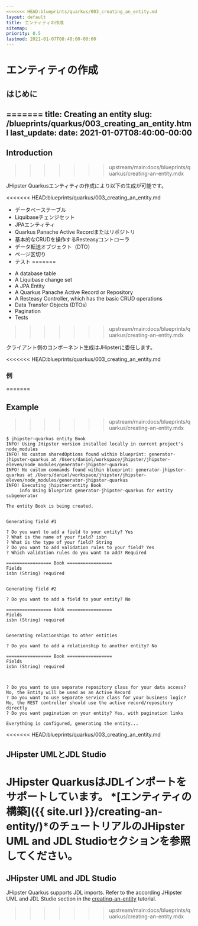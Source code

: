 ```yaml
---
<<<<<<< HEAD:blueprints/quarkus/003_creating_an_entity.md
layout: default
title: エンティティの作成
sitemap:
priority: 0.5
lastmod: 2021-01-07T08:40:00-00:00
---
```


# エンティティの作成

## はじめに
=======
title: Creating an entity
slug: /blueprints/quarkus/003_creating_an_entity.html
last_update:
  date: 2021-01-07T08:40:00-00:00
---

## Introduction
>>>>>>> upstream/main:docs/blueprints/quarkus/creating-an-entity.mdx

JHipster Quarkusエンティティの作成により以下の生成が可能です。

<<<<<<< HEAD:blueprints/quarkus/003_creating_an_entity.md
* データベーステーブル
* Liquibaseチェンジセット
* JPAエンティティ
* Quarkus Panache Active Recordまたはリポジトリ
* 基本的なCRUDを操作するResteasyコントローラ
* データ転送オブジェクト（DTO）
* ページ区切り
* テスト
=======
- A database table
- A Liquibase change set
- A JPA Entity
- A Quarkus Panache Active Record or Repository
- A Resteasy Controller, which has the basic CRUD operations
- Data Transfer Objects (DTOs)
- Pagination
- Tests
>>>>>>> upstream/main:docs/blueprints/quarkus/creating-an-entity.mdx

クライアント側のコンポーネント生成はJHipsterに委任します。

<<<<<<< HEAD:blueprints/quarkus/003_creating_an_entity.md
### 例
=======

## Example
>>>>>>> upstream/main:docs/blueprints/quarkus/creating-an-entity.mdx

```
$ jhipster-quarkus entity Book
INFO! Using JHipster version installed locally in current project's node_modules
INFO! No custom sharedOptions found within blueprint: generator-jhipster-quarkus at /Users/daniel/workspace/jhipster/jhipster-eleven/node_modules/generator-jhipster-quarkus
INFO! No custom commands found within blueprint: generator-jhipster-quarkus at /Users/daniel/workspace/jhipster/jhipster-eleven/node_modules/generator-jhipster-quarkus
INFO! Executing jhipster:entity Book
     info Using blueprint generator-jhipster-quarkus for entity subgenerator

The entity Book is being created.


Generating field #1

? Do you want to add a field to your entity? Yes
? What is the name of your field? isbn
? What is the type of your field? String
? Do you want to add validation rules to your field? Yes
? Which validation rules do you want to add? Required

================= Book =================
Fields
isbn (String) required


Generating field #2

? Do you want to add a field to your entity? No

================= Book =================
Fields
isbn (String) required


Generating relationships to other entities

? Do you want to add a relationship to another entity? No

================= Book =================
Fields
isbn (String) required



? Do you want to use separate repository class for your data access? No, the Entity will be used as an Active Record
? Do you want to use separate service class for your business logic? No, the REST controller should use the active record/repository directly
? Do you want pagination on your entity? Yes, with pagination links

Everything is configured, generating the entity...
```

<<<<<<< HEAD:blueprints/quarkus/003_creating_an_entity.md
## JHipster UMLとJDL Studio

JHipster QuarkusはJDLインポートをサポートしています。
*[エンティティの構築]({{ site.url }}/creating-an-entity/)*のチュートリアルのJHipster UML and JDL Studioセクションを参照してください。
=======

## JHipster UML and JDL Studio

JHipster Quarkus supports JDL imports. Refer to the according JHipster UML and JDL Studio section in the [creating-an-entity](/creating-an-entity) tutorial.
>>>>>>> upstream/main:docs/blueprints/quarkus/creating-an-entity.mdx
